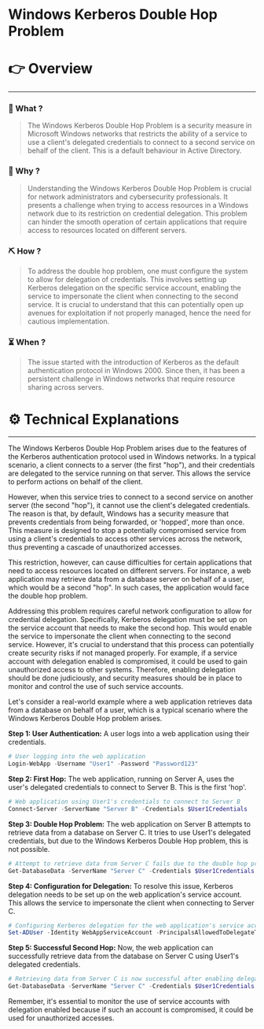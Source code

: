 # Windows Kerberos Double Hop Problem


# 👉 Overview

---

### 👀 What ?

> The Windows Kerberos Double Hop Problem is a security measure in Microsoft Windows networks that restricts the ability of a service to use a client's delegated credentials to connect to a second service on behalf of the client. This is a default behaviour in Active Directory.
> 

### 🧐 Why ?

> Understanding the Windows Kerberos Double Hop Problem is crucial for network administrators and cybersecurity professionals. It presents a challenge when trying to access resources in a Windows network due to its restriction on credential delegation. This problem can hinder the smooth operation of certain applications that require access to resources located on different servers.
> 

### ⛏️ How ?

> To address the double hop problem, one must configure the system to allow for delegation of credentials. This involves setting up Kerberos delegation on the specific service account, enabling the service to impersonate the client when connecting to the second service. It is crucial to understand that this can potentially open up avenues for exploitation if not properly managed, hence the need for cautious implementation.
> 

### ⏳ When ?

> The issue started with the introduction of Kerberos as the default authentication protocol in Windows 2000. Since then, it has been a persistent challenge in Windows networks that require resource sharing across servers.
> 

# ⚙️ Technical Explanations

---

The Windows Kerberos Double Hop Problem arises due to the features of the Kerberos authentication protocol used in Windows networks. In a typical scenario, a client connects to a server (the first "hop"), and their credentials are delegated to the service running on that server. This allows the service to perform actions on behalf of the client.

However, when this service tries to connect to a second service on another server (the second "hop"), it cannot use the client's delegated credentials. The reason is that, by default, Windows has a security measure that prevents credentials from being forwarded, or 'hopped', more than once. This measure is designed to stop a potentially compromised service from using a client's credentials to access other services across the network, thus preventing a cascade of unauthorized accesses.

This restriction, however, can cause difficulties for certain applications that need to access resources located on different servers. For instance, a web application may retrieve data from a database server on behalf of a user, which would be a second "hop". In such cases, the application would face the double hop problem.

Addressing this problem requires careful network configuration to allow for credential delegation. Specifically, Kerberos delegation must be set up on the service account that needs to make the second hop. This would enable the service to impersonate the client when connecting to the second service. However, it's crucial to understand that this process can potentially create security risks if not managed properly. For example, if a service account with delegation enabled is compromised, it could be used to gain unauthorized access to other systems. Therefore, enabling delegation should be done judiciously, and security measures should be in place to monitor and control the use of such service accounts.

Let's consider a real-world example where a web application retrieves data from a database on behalf of a user, which is a typical scenario where the Windows Kerberos Double Hop problem arises.

**Step 1: User Authentication:** A user logs into a web application using their credentials.

```powershell
# User logging into the web application
Login-WebApp -Username "User1" -Password "Password123"

```

**Step 2: First Hop:** The web application, running on Server A, uses the user's delegated credentials to connect to Server B. This is the first 'hop'.

```powershell
# Web application using User1's credentials to connect to Server B
Connect-Server -ServerName "Server B" -Credentials $User1Credentials

```

**Step 3: Double Hop Problem:** The web application on Server B attempts to retrieve data from a database on Server C. It tries to use User1's delegated credentials, but due to the Windows Kerberos Double Hop problem, this is not possible.

```powershell
# Attempt to retrieve data from Server C fails due to the double hop problem
Get-DatabaseData -ServerName "Server C" -Credentials $User1Credentials

```

**Step 4: Configuration for Delegation:** To resolve this issue, Kerberos delegation needs to be set up on the web application's service account. This allows the service to impersonate the client when connecting to Server C.

```powershell
# Configuring Kerberos delegation for the web application's service account
Set-ADUser -Identity WebAppServiceAccount -PrincipalsAllowedToDelegateToAccount $User1

```

**Step 5: Successful Second Hop:** Now, the web application can successfully retrieve data from the database on Server C using User1's delegated credentials.

```powershell
# Retrieving data from Server C is now successful after enabling delegation
Get-DatabaseData -ServerName "Server C" -Credentials $User1Credentials

```

Remember, it's essential to monitor the use of service accounts with delegation enabled because if such an account is compromised, it could be used for unauthorized accesses.
